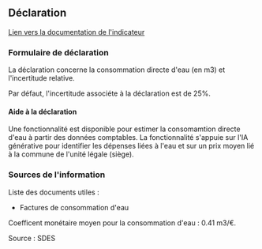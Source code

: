 ## Déclaration

[Lien vers la documentation de l'indicateur](/docs/empreinte-societale/indicateurs/wat)

### Formulaire de déclaration

La déclaration concerne la consommation directe d'eau (en m3) et l'incertitude relative.

Par défaut, l'incertitude associéte à la déclaration est de 25%.

#### Aide à la déclaration

Une fonctionnalité est disponible pour estimer la consomamtion directe d'eau à partir des données comptables. La fonctionnalité s'appuie sur l'IA générative pour identifier les dépenses liées à l'eau et sur un prix moyen lié à la commune de l'unité légale (siège).

### Sources de l'information

Liste des documents utiles :

- Factures de consommation d'eau

Coefficent monétaire moyen pour la consommation d'eau : 0.41 m3/€.

Source : SDES
